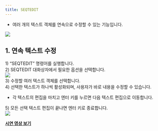 ```yaml
---
title: SEQTEDIT
---
```



[image1]: ../../../../../assets/images/commands/seqtedit/image1.png
[image2]: ../../../../../assets/images/commands/seqtedit/image2.png
[image3]: ../../../../../assets/images/commands/seqtedit/image3.png

* 여러 개의 텍스트 객체를 연속으로 수정할 수 있는 기능입니다.

![][image1]

## **1\. 연속 텍스트 수정**

1\) “SEQTEDIT” 명령어를 실행합니다.  
2\) SEQTEDIT 대화상자에서 필요한 옵션을 선택합니다.  
![][image2]  
3\) 수정할 여러 텍스트 객체를 선택합니다.  
4\) 선택한 텍스트가 하나씩 활성화되며, 사용자가 바로 내용을 수정할 수 있습니다.

- 각 텍스트의 편집을 마치고 엔터 키를 누르면 다음 텍스트 편집으로 이동합니다.

5\) 모든 선택 텍스트 편집이 끝나면 엔터 키로 종료합니다.  
![][image3]

[**<Icon name="youtube" class="emoji"/> 시연 영상 보기**](https://youtu.be/roEGatyxDP0) 